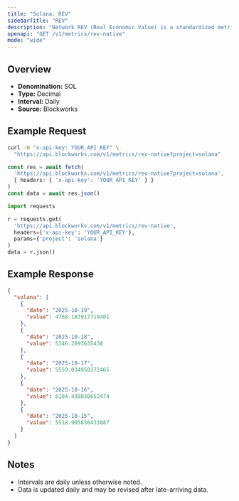 ```yaml
---
title: "Solana: REV"
sidebarTitle: "REV"
description: "Network REV (Real Economic Value) is a standardized metric that tracks blockchain value accrual generated by user activity. REV consists of both in-protocol transaction fees and out-of-protocol tips that users pay for transaction execution, so it measures the monetary demand to transact onchain."
openapi: "GET /v1/metrics/rev-native"
mode: "wide"
---
```


## Overview

- **Denomination:** SOL
- **Type:** Decimal
- **Interval:** Daily
- **Source:** Blockworks

## Example Request

<CodeGroup>

```bash cURL
curl -H "x-api-key: YOUR_API_KEY" \
  "https://api.blockworks.com/v1/metrics/rev-native?project=solana"
```

```typescript TypeScript
const res = await fetch(
  'https://api.blockworks.com/v1/metrics/rev-native?project=solana',
  { headers: { 'x-api-key': 'YOUR_API_KEY' } }
)
const data = await res.json()
```

```python Python
import requests

r = requests.get(
  'https://api.blockworks.com/v1/metrics/rev-native',
  headers={'x-api-key': 'YOUR_API_KEY'},
  params={'project': 'solana'}
)
data = r.json()
```

</CodeGroup>

## Example Response

```json
{
  "solana": [
    {
      "date": "2025-10-19",
      "value": 4768.183917719401
    },
    {
      "date": "2025-10-18",
      "value": 5346.2093635438
    },
    {
      "date": "2025-10-17",
      "value": 5559.034950372465
    },
    {
      "date": "2025-10-16",
      "value": 6184.438830652474
    },
    {
      "date": "2025-10-15",
      "value": 5518.905830433887
    }
  ]
}
```

## Notes
- Intervals are daily unless otherwise noted.
- Data is updated daily and may be revised after late-arriving data.